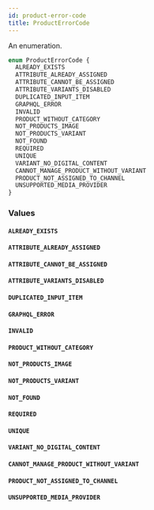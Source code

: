 ```yaml
---
id: product-error-code
title: ProductErrorCode
---
```


An enumeration.

```graphql
enum ProductErrorCode {
  ALREADY_EXISTS
  ATTRIBUTE_ALREADY_ASSIGNED
  ATTRIBUTE_CANNOT_BE_ASSIGNED
  ATTRIBUTE_VARIANTS_DISABLED
  DUPLICATED_INPUT_ITEM
  GRAPHQL_ERROR
  INVALID
  PRODUCT_WITHOUT_CATEGORY
  NOT_PRODUCTS_IMAGE
  NOT_PRODUCTS_VARIANT
  NOT_FOUND
  REQUIRED
  UNIQUE
  VARIANT_NO_DIGITAL_CONTENT
  CANNOT_MANAGE_PRODUCT_WITHOUT_VARIANT
  PRODUCT_NOT_ASSIGNED_TO_CHANNEL
  UNSUPPORTED_MEDIA_PROVIDER
}
```

### Values

#### `ALREADY_EXISTS`

#### `ATTRIBUTE_ALREADY_ASSIGNED`

#### `ATTRIBUTE_CANNOT_BE_ASSIGNED`

#### `ATTRIBUTE_VARIANTS_DISABLED`

#### `DUPLICATED_INPUT_ITEM`

#### `GRAPHQL_ERROR`

#### `INVALID`

#### `PRODUCT_WITHOUT_CATEGORY`

#### `NOT_PRODUCTS_IMAGE`

#### `NOT_PRODUCTS_VARIANT`

#### `NOT_FOUND`

#### `REQUIRED`

#### `UNIQUE`

#### `VARIANT_NO_DIGITAL_CONTENT`

#### `CANNOT_MANAGE_PRODUCT_WITHOUT_VARIANT`

#### `PRODUCT_NOT_ASSIGNED_TO_CHANNEL`

#### `UNSUPPORTED_MEDIA_PROVIDER`
